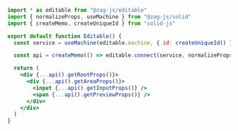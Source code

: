 ```jsx
import * as editable from "@zag-js/editable"
import { normalizeProps, useMachine } from "@zag-js/solid"
import { createMemo, createUniqueId } from "solid-js"

export default function Editable() {
  const service = useMachine(editable.machine, { id: createUniqueId() })

  const api = createMemo(() => editable.connect(service, normalizeProps))

  return (
    <div {...api().getRootProps()}>
      <div {...api().getAreaProps()}>
        <input {...api().getInputProps()} />
        <span {...api().getPreviewProps()} />
      </div>
    </div>
  )
}
```
